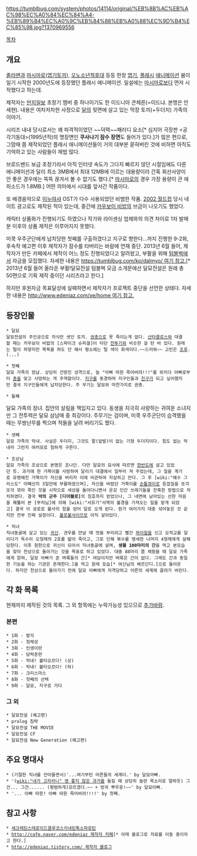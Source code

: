 https://tumblbug.com/system/photos/14114/original/%EB%8B%AC%EB%AC%98%EC%A0%84%EC%84%A4-%EB%89%B4%EC%A0%9C%EB%84%88%EB%A0%88%EC%9D%B4%EC%85%98.jpg?1370969556

[[목차]]
== 개요 ==
[[졸라맨]]과 [[마시마로]]([[엽기토끼]]), [[오노소년척후대]] 등등 한창 [[엽기]], [[어도비 플래시|플래시]] [[애니메이션]] 붐이 일기 시작한 2000년도에 등장했던 플래시 애니메이션. 일설에는 [[마시마로]]보다 먼저 시작했다고 하는데.

제작자는 [[딴지일보]] 초창기 멤버 중 하나이기도 한 이드니아 콘체른(=이드냐. 본명은 안세현). 내용은 여차저차한 사정으로 [[달]]의 뒷면에 살고 있는 막장 토끼(+두더지) 가족의 이야기.

시리즈 내내 당시로서는 꽤 파격적이었던 ~~덕력~~패러디 요소[* 심지어 극장판 <공각기동대>(1995년작)의 명장면인 '''쿠사나기 잠수 장면'''도 들어가 있다.]가 많은 편으로, 그맘때 쯤 제작되었던 플래시 애니메이션들이 거의 대부분 묻혀버린 것에 비하면 아직도 기억하고 있는 사람들이 제법 많다.

브로드밴드 보급 초창기라서 아직 인터넷 속도가 그다지 빠르지 않던 시절임에도 다른 애니메이션과 달리 최소 3MB에서 최대 12MB에 이르는 대용량이라 간혹 회선사양이 안 좋은 경우에는 뚝뚝 끊겨서 볼 수 없기도 했다.[* [[마시마로]]의 경우 가장 용량이 큰 에피소드가 1.8MB.] 어떤 의미에서 시대를 앞서간 작품이다.

또 배경음악으로 [[이누야샤]] OST가 다수 사용되었던 비범한 작품. [[2002 월드컵]] 당시 네이트 광고로도 제작된 적이 있는데, 중간에 [[카우보이 비밥]]의 브금이 나오기도 했었다.

캐릭터 상품화가 진행되기도 하였으나 작가와 라이센싱 업체와의 의견 차이로 1차 발매분 이후의 상품 제작은 이루어지지 못했다.

미쿡 우주군단에게 납치당한 첫째를 구출하겠다고 지구로 향한다...까지 진행한 9-2화, 후속작 예고편 이후 제작자가 잠수를 타버리는 바람에 연재 중단. 2013년 6월 들어, 제작자가 만든 카페에서 제작이 어느 정도 진행되었다고 알려왔고, 부활을 위해 [[텀블벅]]에서 자금을 모집했다. 자세한 내용은 [[https://tumblbug.com/ko/dalmyo/ 여기 참고.]][* 2013년 6월 들어 올라온 부활!달묘전설 텀블벅 모금 소개문에선 달묘전설은 원래 총 50편으로 기획 제작 중이던 시리즈라고 한다.]

하지만 후원자금 목표달성에 실패하면서 제작자가 프로젝트 중단을 선언한 상태다. 자세한 내용은 [[http://www.edeniaz.com/xe/home 여기 참고.]]

== 등장인물 ==
 * 달묘
 달묘전설의 주인공으로 자식만 셋인 토끼. [[권총]]으로 못 죽이는게 없다. [[산타클로스]]와 대결할 때는 카우보이 비밥의 [스파이크 슈피겔]이 타던 [[전투기]]와 비슷한 걸 탄 바 있다. 원래는 털이 하얗지만 목욕을 하도 안 해서 평소에는 털 색이 회색이다.~~드러워~~ 고민은 [[조루]].(...)

 * 첫째
 달묘 가족의 장남. 상당히 건방진 성격으로, 늘 "아빠 따윈 죽어버려!!!"를 외치다 아빠로부터 [[총]]을 맞고 사망하는 게 주역할이다. [[지구]]를 동경하며 지구인들과 [[친구]]가 되고 싶어했지만 결국 지구인들에게 납치당한다. 주 무기는 달묘와 마찬가지로 권총.

 * 둘째
달묘 가족의 장녀. 집안의 살림을 책임지고 있다. 동생을 지극히 사랑하는 귀여운 소녀지만 그 전투력은 달묘 삼남매 중 최강이다. 주무기는 검이며, 미쿡 우주군단이 습격했을 때는 무쌍난무를 찍으며 적들을 날려 버리기도 했다.

 * 셋째
 달묘 가족의 막내. 사실은 두더지, 그것도 팔(앞발)이 없는 기형 두더지이다. 힘도 없는 막내라 그런지 여러모로 험하게 구른다.

 * 조상님
 달묘 가족의 조상으로 본명은 조나단. 다만 달묘의 묘사에 따르면 [[한반도]]에 살고 있었던 듯. 과거에 한 거북이를 사랑하여 달리기 대결에서 일부러 져 주었는데, 그 일을 계기로 유명해진 거북이가 자신을 버리자 이에 비관하여 자살하고 만다. 그 후 [wiki:"예수 그리스도" 어째선지 3일만에 부활하였으며], 자신을 버렸던 거북이를 [[손톱깎이]]로 등껍질을 또각또각 깎아 죽인 것을 시작으로 세상을 돌아다니면서 온갖 인간 쓰레기들을 잔혹한 방법으로 처치하였다. 결국 '''악의 군주 [디아블로]'''의 칭호까지 얻었으나, 그 내면에 남아있는 선한 마음을 꿰뚫어 본 [부처님]에 의해 [wiki:"서유기"서역의 불경을 가져오는 일을 맡게 되었고] 결국 이 공로로 불사의 힘을 얻어 달로 오게 된다. 뭔가 여러가지 대충 섞어놓은 것 같지만 전부 진짜 설정이다. [[불로불사]]이므로 아직 살아있다.

 * 직녀
 직녀동굴에 살고 있는 [[귀신]]. 견우를 만날 때 멋을 부리려고 빨간 [[하이힐]]을 신고 오작교를 달리다가 독수리 오형제의 2호를 밟아 죽이고, 그로 인해 복수를 맹세한 나머지 4형제에게 살해당한다. 이후 원한으로 귀신이 되어서 직녀동굴에 살며, '''생물 100마리의 간'''을 먹고 본모습을 찾아 천상으로 돌아가는 것을 목표로 하고 있었다. 대충 88마리 쯤 채웠을 때 달묘 가족에게 얽혀, 달묘 아빠가 준 벼룩들의 간[* 여담이지만 벼룩은 간이 없다. 그래도 간과 동일한 기능을 하는 기관은 존재한다.]을 먹고 원래 모습[* 여신님의 베르단디.]으로 돌아온다. 하지만 천상으로 돌아가기 전에 달묘 아빠에게 저격당하고 어른의 세계에 끌려가 버린다.

== 각 화 목록 ==
현재까지 제작된 것의 목록. 그 외 항목에는 누락가능성 있으므로 [[추가바람]].

=== 본편 ===
 * 1화 - 발각
 * 2화 - 정체성
 * 3화 - 인생이란
 * 4화 - 담력훈련
 * 5화 - 막내! 불타오르다! (상) 
 * 6화 - 막내! 불타오르다! (하)  
 * 7화 - 크리스마스 
 * 8화 - 첫째의 선택
 * 9화 - 달묘, 지구로 가다

=== 그 외 ===
 * 달묘전설 (예고편)
 * prolog 침략
 * 달묘전설 THE MOVIE 
 * 달묘전설 CF
 * 달묘전설 New Generation (예고편)

== 주요 명대사 ==
 * (기절한 직녀를 안아들면서)'...여기부턴 어른들의 세계다.' by 달묘아빠.
 * '([[wiki:"내가 고자라니" 영 좋지 않은 과거]]를 들킬 때 상당히 놀란 목소리로 말하듯) 그건... 그건...... (평범하게)모르겠다.~~ + 방귀 뿌우웅!~~' by 달묘아빠.
 * '... 아빠 따윈! 아빠 따윈 죽어버려!!!!' by 첫째.

== 참고 사항 ==
 * [[세크레틴스테로이드클루코스키네틴톡소파로틴]]
 * [[http://cafe.naver.com/edeniaz 제작자 카페]][* 아래 블로그로 자료를 이동 중이라고 한다.]
 * [[http://edeniaz.tistory.com/ 제작자 블로그]]
